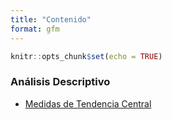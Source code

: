 ```yaml
---
title: "Contenido"
format: gfm
---
```


```r
knitr::opts_chunk$set(echo = TRUE)
```

### Análisis Descriptivo

-   [Medidas de Tendencia Central](./Contenido/1_Análisis_Descriptivo/presentation/presentation.html)
